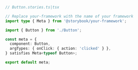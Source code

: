 ```ts
// Button.stories.ts|tsx

// Replace your-framework with the name of your framework
import type { Meta } from '@storybook/your-framework';

import { Button } from './Button';

const meta = {
  component: Button,
  argTypes: { onClick: { action: 'clicked' } },
} satisfies Meta<typeof Button>;

export default meta;
```
